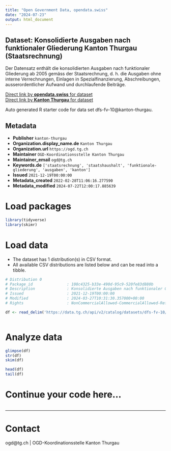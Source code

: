 ```yaml
---
title: "Open Government Data, opendata.swiss"
date: "2024-07-23"
output: html_document
---
```


## Dataset: Konsolidierte Ausgaben nach funktionaler Gliederung Kanton Thurgau (Staatsrechnung)

Der Datensatz enthält die konsolidierten Ausgaben nach funktionaler Gliederung ab 2005 gemäss der Staatsrechnung, d. h. die Ausgaben ohne interne Verrechnungen, Einlagen in Spezialfinanzierung, Abschreibungen, ausserordentlicher Aufwand und durchlaufende Beiträge.

[Direct link by **opendata.swiss** for dataset](https://opendata.swiss/de/dataset/konsolidierte-ausgaben-nach-funktionaler-gliederung-kanton-thurgau-staatsrechnung)<br>
[Direct link by **Kanton Thurgau** for dataset](https://data.tg.ch/explore/dataset/dfs-fv-10/)

Auto generated R starter code for data set dfs-fv-10@kanton-thurgau.

## Metadata

- **Publisher** `kanton-thurgau`
- **Organization.display_name.de** `Kanton Thurgau`
- **Organization.url** `https://ogd.tg.ch`
- **Maintainer** `OGD-Koordinationsstelle Kanton Thurgau`
- **Maintainer_email** `ogd@tg.ch`
- **Keywords.de** `['staatsrechnung', 'staatshaushalt', 'funktionale-gliederung', 'ausgaben', 'kanton']`
- **Issued** `2021-12-19T00:00:00`
- **Metadata_created** `2022-02-28T11:06:16.277590`
- **Metadata_modified** `2024-07-22T12:00:17.885639`


# Load packages

```r

library(tidyverse)
library(skimr)

```

# Load data

-   The dataset has 1 distribution(s) in CSV format.
-   All available CSV distributions are listed below and can be read into a tibble.

```r

# Distribution 0
# Package_id               : 108c4325-b33e-490d-95c9-520fe83d880b
# Description              : Konsolidierte Ausgaben nach funktionaler Gliederung Kanton Thurgau (Staatsrechnung) (csv)
# Issued                   : 2021-12-19T00:00:00
# Modified                 : 2024-03-27T10:31:30.357000+00:00
# Rights                   : NonCommercialAllowed-CommercialAllowed-ReferenceRequired

df <- read_delim('https://data.tg.ch/api/v2/catalog/datasets/dfs-fv-10/exports/csv')



```

# Analyze data

```r

glimpse(df)
str(df)
skim(df)

head(df)
tail(df)

```

# Continue your code here...

```r

```

------------------------------------------------------------------------

# Contact

ogd@tg.ch | OGD-Koordinationsstelle Kanton Thurgau
